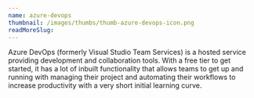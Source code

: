 ```yaml
---
name: azure-devops
thumbnail: /images/thumbs/thumb-azure-devops-icon.png
readMoreSlug:
---
```


Azure DevOps (formerly Visual Studio Team Services) is a hosted service providing development and collaboration tools. With a free tier to get started, it has a lot of inbuilt functionality that allows teams to get up and running with managing their project and automating their workflows to increase productivity with a very short initial learning curve.
